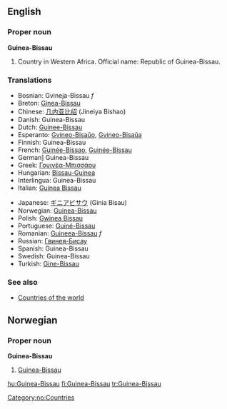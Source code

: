 ==English==

===Proper noun===
'''Guinea-Bissau'''

# Country in Western Africa. Official name: Republic of Guinea-Bissau.
===Translations===
{{top}}
*Bosnian: Gvineja-Bissau ''f''
*Breton: [[Ginea-Bissau]]
*Chinese: [[几内亚比绍]] (Jineiya Bishao)
*Danish: Guinea-Bissau
*Dutch: [[Guinee-Bissau]]
*Esperanto: [[Gvineo-Bisaŭo]], [[Gvineo-Bisaŭa]]
*Finnish: Guinea-Bissau
*French: [[Guinée-Bissao]], [[Guinée-Bissau]]
*German] Guinea-Bissau
*Greek: [[Γουινέα-Μπισσάου]]
*Hungarian: [[Bissau-Guinea]]
*Interlingua: Guinea-Bissau
*Italian: [[Guinea Bissau]]
{{mid}}
*Japanese: [[ギニアビサウ]] (Ginia Bisau)
*Norwegian: [[#Norwegian|Guinea-Bissau]]
*Polish: [[Gwinea Bissau]]
*Portuguese: [[Guiné-Bissau]]
*Romanian: [[Guineea-Bissau]] ''f''
*Russian: [[Гвинея-Бисау]]
*Spanish: Guinea-Bissau
*Swedish: Guinea-Bissau
*Turkish: [[Gine-Bissau]]
{{bottom}}

===See also===
* [[Countries of the world]]

==Norwegian==
===Proper noun===
[[Category:no:Countries]]
'''Guinea-Bissau'''
#[[#English|Guinea-Bissau]]

[[hu:Guinea-Bissau]]
[[fi:Guinea-Bissau]]
[[tr:Guinea-Bissau]]